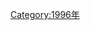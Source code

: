 {{Commonscat|1996 by continent}}
{{Year by category
|m=1
|c=9
|d=9
|y=6
|cat=各大洲
|sortkey=各大洲
|parent=依大洲劃分的20世紀各年
|subcat=1990年代各大洲
}}

[[Category:1996年|Category:1996年]]